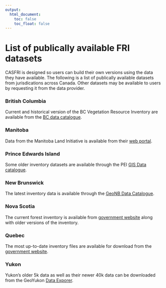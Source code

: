 ```yaml
---
output:
  html_document:
    toc: false
    toc_float: false
---
```


# List of publically available FRI datasets

CASFRI is designed so users can build their own versions using the data they have available. The following is a list of publically available datasets from jurisdications across Canada. Other datasets may be available to users by requesting it from the data provider.

### British Columbia
Current and historical version of the BC Vegetation Resource Inventory are available from the [BC data catalogue](https://catalogue.data.gov.bc.ca/group/vegetation-resource-inventory).

### Manitoba
Data from the Manitoba Land Initiative is available from their [web portal](https://mli2.gov.mb.ca/forestry/index.html).

### Prince Edwards Island
Some older inventory datasets are available through the PEI [GIS Data catalogue](http://www.gov.pe.ca/gis/index.php3?number=77555&lang=E).

### New Brunswick
The latest inventory data is available through the [GeoNB Data Catalogue](http://www.snb.ca/geonb1/e/DC/catalogue-E.asp).

### Nova Scotia
The current forest inventory is available from [government website](https://novascotia.ca/natr/forestry/gis/forest-inventory.asp) along with older versions of the inventory.

### Quebec
The most up-to-date inventory files are available for download from the [government website](https://www.donneesquebec.ca/recherche/dataset/carte-ecoforestiere-avec-perturbations).

### Yukon
Yukon's older 5k data as well as their newer 40k data can be downloaded from the GeoYukon [Data Exporer](https://mapservices.gov.yk.ca/geoyukon/?&LayerTheme=Forestry).